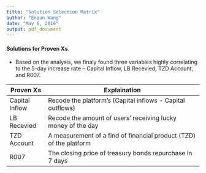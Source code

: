 ```yaml
---
title: "Solution Selection Matrix"
author: "Enqun Wang"
date: "May 6, 2016"
output: pdf_document
---
```


#### Solutions for Proven Xs

- Based on the analysis, we finaly found three variables highly correlating to the 5-day increase rate -- Capital Inflow, LB Recevied, TZD Account, and R007. 

|Proven Xs |Explaination |
|------------|------------------------------------------------|
|Capital Inflow |Recode the platform’s (Capital inflows - Capital outflows)|
|LB Recevied | Recode the amount of users’ receiving lucky money of the day|
|TZD Account | A measurement of a find of financial product (TZD) of the platform|
|R007 | The closing price of treasury bonds repurchase in 7 days|

